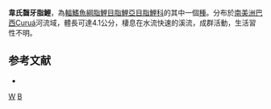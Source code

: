 {{Speciesbox 
| taxon = Bryconadenos weitzmani
| status = NE
| status_system = IUCN3.1
| authority = [[Menezes|Menezes]], [[Netto-Ferreira|Netto-Ferreira]] & [[Ferreira|Ferreira]], 2009
| synonyms = 
}}
'''韋氏齧牙脂鯉'''，為[[輻鰭魚綱|輻鰭魚綱]][[脂鯉目|脂鯉目]][[脂鯉亞目|脂鯉亞目]][[脂鯉科|脂鯉科]]的其中一個[[種|種]]。分布於[[南美洲|南美洲]][[巴西|巴西]]Curuá河流域，體長可達4.1公分，棲息在水流快速的溪流，成群活動，生活習性不明。

==参考文献==
{{refbegin}}
*{{FishBase_species|genus=Bryconadenos|species=weitzmani |year=2014|month=1}}
{{refend}}

{{Taxonbar|from=Q6416361}}

[[Category:齧牙脂鯉屬|W]]
[[Category:2009年描述的鱼类|B]]

{{魚類小作品}}